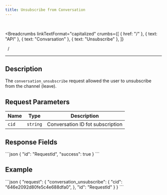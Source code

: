 ```yaml
---
title: Unsubscribe from Conversation
---
```


<br />



<Breadcrumbs
  linkTextFormat="capitalized"
  crumbs={[
    { href: "/" },
    { text: "API" },
    { text: "Convarsation" },
    { text: "Unsubscribe" },
  ]}
>
  <Icon slot="index" name="seti:powershell" />
  <span slot="separator">&nbsp;&nbsp;/&nbsp;</span>
</Breadcrumbs>

---


## Description

> <Badge text="wss" variant="tip" size="large" />
> <Badge text="conversation_unsubscribe" size="large" />

The `conversation_unsubscribe` request allowed the user to unsubscribe from the channel (leave).

## Request Parameters

| Name  | Type     | Description                      |
| ----- | -------- | -------------------------------- |
| `cid` | `string` | Conversation ID fot subscription |

## Response Fields

<Tabs>
  <TabItem label="Response">
```json
{
  "id": "RequestId",
  "success": true
}
```
  </TabItem>
</Tabs>

## Example

<Tabs>
  <TabItem label="Request">
```json
{
  "request": {
    "conversation_unsubscribe": {
      "cid": "646e2092d80fe5c4e688dfa0",
    },
    "id": "RequestId"
  }
}
```
  </TabItem>  
</Tabs>

<script
  src="https://giscus.app/client.js"
  data-repo="Oleksandr1414/cathedra-slytherin"
  data-repo-id="R_kgDOI8uafg"
  data-category="[ВВЕДІТЬ CATEGORY NAME]"
  data-category-id="[ВВЕДІТЬ CATEGORY ID]"
  data-mapping="pathname"
  data-strict="0"
  data-reactions-enabled="1"
  data-emit-metadata="0"
  data-input-position="bottom"
  data-theme="transparent_dark"
  data-lang="uk"
  crossorigin="anonymous"
  async
></script>
